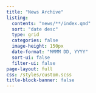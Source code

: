 ```yaml
---
title: "News Archive"
listing:
  contents: "news/**/index.qmd"
  sort: "date desc"
  type: grid
  categories: false
  image-height: 150px
  date-format: "MMMM DD, YYYY"
  sort-ui: false
  filter-ui: false
page-layout: full
css: /styles/custom.scss
title-block-banner: false
---
```


:::{#news-archive-listing}
:::